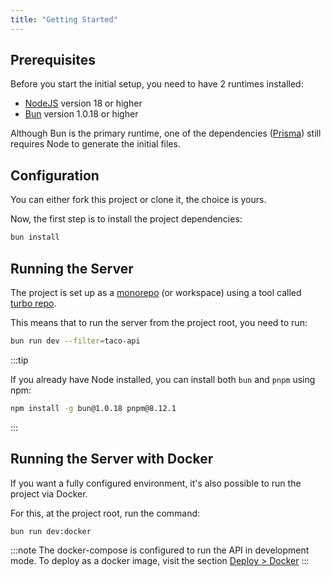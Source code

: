 ```yaml
---
title: "Getting Started"
---
```


## Prerequisites

Before you start the initial setup, you need to have 2 runtimes installed:

- [NodeJS](https://nodejs.org/en) version 18 or higher
- [Bun](https://bun.sh/) version 1.0.18 or higher

Although Bun is the primary runtime, one of the dependencies ([Prisma](https://www.prisma.io/)) still requires Node to generate the initial files.

## Configuration

You can either fork this project or clone it, the choice is yours.

Now, the first step is to install the project dependencies:

```bash
bun install
```

## Running the Server

The project is set up as a [monorepo](https://turbo.build/repo/docs/handbook/what-is-a-monorepo) (or workspace) using a tool called [turbo repo](https://turbo.build/repo).

This means that to run the server from the project root, you need to run:

```bash
bun run dev --filter=taco-api
```

:::tip

If you already have Node installed, you can install both `bun` and `pnpm` using npm:

```bash
npm install -g bun@1.0.18 pnpm@8.12.1
```

:::

## Running the Server with Docker

If you want a fully configured environment, it's also possible to run the project via Docker.

For this, at the project root, run the command:

```bash
bun run dev:docker
```

:::note
The docker-compose is configured to run the API in development mode. To deploy as a docker image, visit the section [Deploy > Docker](/deploy-docker)
:::
